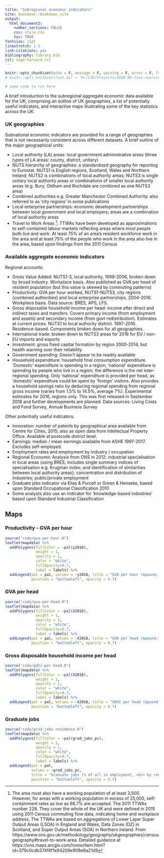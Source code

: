 ```yaml
---
title: "Subregional economic indicators"
site: bookdown::bookdown_site
output:
  html_document2:
    number_sections: FALSE
    css: style.css
    toc: TRUE
fontsize: 11pt
linestretch: 1.5
link-citations: yes
bibliography: library.bib
csl: sage-harvard.csl
---
```


```r
knitr::opts_chunk$set(echo = F, message = F, warning = F, error = F, fig.align = "center", fig.pos="ht")
# knitr::opts_knit$set(root.dir = "H:/LSE/Projects/2018-09-ttwa-overview")
```

```r
# some code to run here
```

A brief introduction to the subregional aggregate economic data available for the UK, comprising an outline of UK geographies, a list of potentially useful indicators, and interactive maps illustrating some of the key statistics across the UK.

### UK geographies {-}

Subnational economic indicators are provided for a range of geographies that is not necessarily consistent across different datasets.  A brief outline of the major geographical units:

* Local authority (LA) areas: local government administrative areas (three types of LA areas: county, district, unitary)
* NUTS hierarchy of geographies: a standardised geography for reporting to Eurostat.  NUTS1 is English regions, Scotland, Wales and Northern Ireland; NUTS2 is combinations of local authority areas; NUTS3 is single unitary local authority areas or combinations of smaller local authority areas (e.g. Bury, Oldham and Rochdale are combined as one NUTS3 area)
* Combined authorities e.g. Greater Manchester Combined Authority: also referred to as 'city regions' in some publications
* Local enterprise partnerships: economic development partnerships between local government and local employers; areas are a combination of local authority areas
* Travel to Work Areas [^1]: TTWAs have been developed as approximations to self-contained labour markets reflecting areas where most people both live and work.  At least 75% of an area's resident workforce work in the area and at least 75% of the people who work in the area also live in the area, based upon findings from the 2011 Census

[^1]: The area must also have a working population of at least 3,500. However, for areas with a working population in excess of 25,000, self-containment rates as low as 66.7% are accepted.  The 2011 TTWAs number 228. They cover the whole of the UK and were defined in 2015 using 2011 Census commuting flow data, indicating home and workplace address. The TTWAs are based on aggregations of Lower Layer Super Output Areas (LSOA) in England and Wales, Data Zones (DZ) in Scotland, and Super Output Areas (SOA) in Northern Ireland.  From https://www.ons.gov.uk/methodology/geography/ukgeographies/censusgeography#travel-to-work-area. Detailed guidance at https://ons.maps.arcgis.com/home/item.html?id=379c0cdb374f4f1e94209e908e9a21d9

### Available aggregate economic indicators {-}

Regional accounts:

* Gross Value Added: NUTS1-3, local authority, 1998-2006, broken down by broad industry.  Workplace basis.  Also published as GVA per head of resident population (but this value is skewed by commuting patterns)
* Productivity: GVA per hour worked, NUTS1-NUTS3, city regions (combined authorities) and local enterprise partnerships, 2004-2016.  Workplace basis.  Data source: BRES, APS, LFS.  
* Gross disposable household income per head: income after direct and indirect taxes and transfers.  Covers primary income (from employment and assets) and secondary income (from govt redistribution).  Estimates at current prices.  NUTS1 to local authority district.  1997-2016.  Residence-based.  Components broken down for all geographies.  
* International trade: broken down to NUTS3 areas for 2016 for EU / non-EU imports and exports
* Investment: gross fixed capital formation by region 2000-2014, but health warning over their reliability
* Government spending: Doesn't appear to be readily available
* Household expenditure: household final consumption expenditure.  'Domestic' expenditure is spending in a region; 'national' expenditure is spending by people who live in a region; the difference is the net inter-regional spending.  Only 'national' expenditure is provided per head, as 'domestic' expenditure could be spent by 'foreign' visitors.   Also provides a household savings ratio by deducing regional spending from regional gross income (varies from 1.5% to 14.5%, average 7%).  Experimental estimates for 2016, regions only.  This was first released in September 2018 and further developments are planned.  Data sources: Living Costs and Food Survey, Annual Business Survey

Other potentially useful indicators:

* Innovation: number of patents by geographical area available from Centre for Cities, 2015; also as open data from Intellectual Property Office.  Available at postcode district level.  
* Earnings: median / mean earnings available from ASHE 1997-2017.  Excludes self-employed.  
* Employment rates and employment by industry / occupation
* Regional Economic Analysis from ONS in 2012: industrial specialisation in local areas (using BRES, includes single summary indices of specialisation e.g. Krugman index; and identification of similarities between local authority areas); concentration and distribution of industries; public/private employment
* Graduate jobs indicator via Elias & Purcell or Green & Henseke, based upon Standard Occupational Classification 2010
* Some analysts also use an indicator for 'knowledge-based industries' based upon Standard Industrial Classification 

## Maps {-}

### Productivity - GVA per hour {-}

```r
source("code/gva-per-hour.R")
leaflet(mapdata) %>% 
  addPolygons(fillColor = ~pal(y2016), 
              weight = 1, 
              opacity = 1, 
              color = "white", 
              fillOpacity=0.7, 
              label = labels) %>% 
  addLegend(pal = pal, values = ~y2016, title = "GVA per hour (&pound;), NUTS3 areas",
            position = "bottomleft", opacity = 0.7)
```

### GVA per head {-}

```r
source("code/gva-per-head.R")
leaflet(mapdata) %>% 
  addPolygons(fillColor = ~pal(X2016), 
              weight = 1, 
              opacity = 1, 
              color = "white", 
              fillOpacity=0.7, 
              label = labels) %>% 
  addLegend(pal = pal, values = ~X2016, title = "GVA per head (&pound;), LA areas",
            position = "bottomleft", opacity = 0.7)
```

### Gross disposable household income per head {-}

```r
source("code/gdhi-per-head.R")
leaflet(mapdata) %>% 
  addPolygons(fillColor = ~pal(X2016), 
              weight = 1, 
              opacity = 1, 
              color = "white", 
              fillOpacity=0.7, 
              label = labels) %>% 
  addLegend(pal = pal, values = ~X2016, title = "GDHI per head (&pound;), NUTS3 areas",
            position = "bottomleft", opacity = 0.7)
```

### Graduate jobs {-}

```r
source("code/grad-jobs-residence.R")
leaflet(mapdata) %>% 
  addPolygons(fillColor = ~pal(grad_jobs_pc), 
              weight = 1, 
              opacity = 1, 
              color = "white", 
              fillOpacity=0.7, 
              label = labels) %>% 
  addLegend(pal = pal, 
            values = ~grad_jobs_pc, 
            title = "Graduate jobs (% of all in employment, <br> by residence), TTWAs",
            position = "bottomleft", opacity = 0.7)
```
